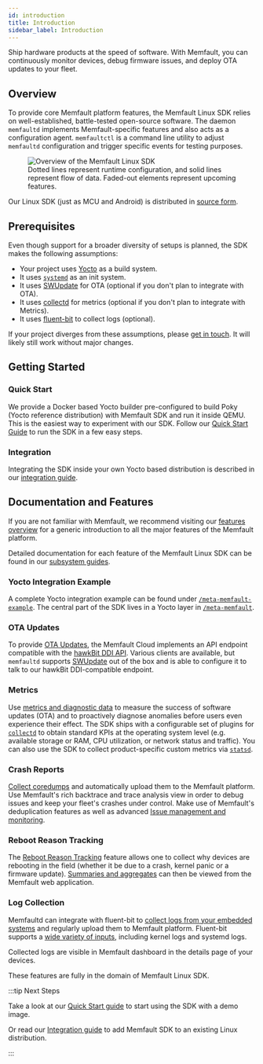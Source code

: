 ```yaml
---
id: introduction
title: Introduction
sidebar_label: Introduction
---
```


Ship hardware products at the speed of software. With Memfault, you can
continuously monitor devices, debug firmware issues, and deploy OTA updates to
your fleet.

## Overview

To provide core Memfault platform features, the Memfault Linux SDK relies on
well-established, battle-tested open-source software. The daemon `memfaultd`
implements Memfault-specific features and also acts as a configuration agent.
`memfaultctl` is a command line utility to adjust `memfaultd` configuration and
trigger specific events for testing purposes.

<p>
  <figure>
    <img
      src="/img/docs/linux/sdk-overview.svg"
      alt="Overview of the Memfault Linux SDK"
    />
    <figcaption>
      Dotted lines represent runtime configuration, and solid lines represent
      flow of data. Faded-out elements represent upcoming features.
    </figcaption>
  </figure>
</p>

<!--  Original image source:
  https://www.figma.com/file/GQIimU8iOtCrxGrdE6RxL3/Memfault-SDK-Architecture?node-id=0%3A1&t=UOnjl2U5w3vvUt1j-0
-->

Our Linux SDK (just as MCU and Android) is distributed in [source
form][source-memfaultd].

[source-memfaultd]:
  https://github.com/memfault/memfault-linux-sdk/blob/-/meta-memfault/recipes-memfault/memfaultd/files/memfaultd

## Prerequisites

Even though support for a broader diversity of setups is planned, the SDK makes
the following assumptions:

- Your project uses [Yocto][yocto-homepage] as a build system.
- It uses [`systemd`][systemd-homepage] as an init system.
- It uses [SWUpdate][swupdate-homepage] for OTA (optional if you don't plan to
  integrate with OTA).
- It uses [collectd][collectd-homepage] for metrics (optional if you don't plan
  to integrate with Metrics).
- It uses [fluent-bit][fluent-bit-homepage] to collect logs (optional).

If your project diverges from these assumptions, please [get in
touch][get-in-touch]. It will likely still work without major changes.

[get-in-touch]: https://memfault.com/contact/
[swupdate-homepage]: https://swupdate.org/
[systemd-homepage]: https://systemd.io/
[yocto-homepage]: https://www.yoctoproject.org/
[fluent-bit-homepage]: https://fluentbit.io

## Getting Started

### Quick Start

We provide a Docker based Yocto builder pre-configured to build Poky (Yocto
reference distribution) with Memfault SDK and run it inside QEMU. This is the
easiest way to experiment with our SDK. Follow our [Quick Start
Guide][quickstart] to run the SDK in a few easy steps.

[quickstart]: /docs/linux/quickstart/

### Integration

Integrating the SDK inside your own Yocto based distribution is described in our
[integration guide][docs-integration-guide].

[source-docker]: https://github.com/memfault/memfault-linux-sdk/blob/-/docker

## Documentation and Features

If you are not familiar with Memfault, we recommend visiting our [features
overview][docs-platform] for a generic introduction to all the major features of
the Memfault platform.

Detailed documentation for each feature of the Memfault Linux SDK can be found
in our [subsystem guides][subsystem-guides].

[subsystem-guides]: /docs/linux/subsystem-guides
[docs-platform]: /docs/platform/introduction/
[docs-linux-introduction]: /docs/linux/introduction
[docs-integration-guide]: /docs/linux/integration-guide

### Yocto Integration Example

A complete Yocto integration example can be found under
[`/meta-memfault-example`][source-yocto-example]. The central part of the SDK
lives in a Yocto layer in [`/meta-memfault`][source-meta-memfault].

[source-yocto-example]:
  https://github.com/memfault/memfault-linux-sdk/blob/-/meta-memfault-example
[source-meta-memfault]:
  https://github.com/memfault/memfault-linux-sdk/blob/-/meta-memfault

### OTA Updates

To provide [OTA Updates][docs-ota], the Memfault Cloud implements an API
endpoint compatible with the [hawkBit DDI API][hawkbit-ddi]. Various clients are
available, but `memfaultd` supports [SWUpdate][swupdate-homepage] out of the box
and is able to configure it to talk to our hawkBit DDI-compatible endpoint.

[docs-ota]: /docs/linux/ota
[hawkbit-homepage]: https://www.eclipse.org/hawkbit/
[hawkbit-ddi]: https://www.eclipse.org/hawkbit/apis/ddi_api/
[swupdate-homepage]: https://swupdate.org/

### Metrics

Use [metrics and diagnostic data][docs-metrics] to measure the success of
software updates (OTA) and to proactively diagnose anomalies before users even
experience their effect. The SDK ships with a configurable set of plugins for
[`collectd`][collectd-homepage] to obtain standard KPIs at the operating system
level (e.g. available storage or RAM, CPU utilization, or network status and
traffic). You can also use the SDK to collect product-specific custom metrics
via [`statsd`][statsd-homepage].

[collectd-homepage]: https://collectd.org/
[docs-metrics]: /docs/linux/metrics
[statsd-homepage]: https://github.com/statsd/statsd

### Crash Reports

[Collect coredumps][docs-coredumps] and automatically upload them to the
Memfault platform. Use Memfault's rich backtrace and trace analysis view in
order to debug issues and keep your fleet's crashes under control. Make use of
Memfault's deduplication features as well as advanced [Issue management and
monitoring][docs-issue-management].

[docs-coredumps]: /docs/linux/coredumps
[docs-issue-management]: /docs/platform/issue-management

### Reboot Reason Tracking

The [Reboot Reason Tracking][docs-linux-reboot-reason-tracking] feature allows
one to collect why devices are rebooting in the field (whether it be due to a
crash, kernel panic or a firmware update). [Summaries and
aggregates][docs-charts] can then be viewed from the Memfault web application.

### Log Collection

Memfaultd can integrate with fluent-bit to [collect logs from your embedded
systems][docs-logging] and regularly upload them to Memfault platform.
Fluent-bit supports a [wide variety of inputs][fluent-bit-input-plugins],
including kernel logs and systemd logs.

Collected logs are visible in Memfault dashboard in the details page of your
devices.

[docs-logging]: /docs/linux/logging
[fluent-bit-input-plugins]: https://docs.fluentbit.io/manual/pipeline/inputs

These features are fully in the domain of Memfault Linux SDK.

:::tip Next Steps

Take a look at our [Quick Start guide][quickstart] to start using the SDK with a
demo image.

Or read our [Integration guide][docs-integration] to add Memfault SDK to an
existing Linux distribution.

:::

[docs-charts]: /docs/platform/charts
[docs-linux-reboot-reason-tracking]: /docs/linux/reboot-reason-tracking
[docs-integration]: /docs/linux/integration-guide
